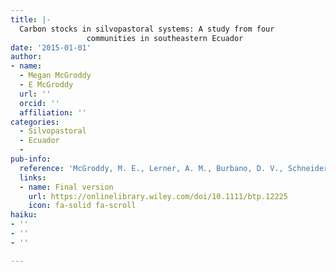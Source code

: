 ```yaml
---
title: |-
  Carbon stocks in silvopastoral systems: A study from four
                 communities in southeastern Ecuador
date: '2015-01-01'
author:
- name:
  - Megan McGroddy
  - E McGroddy
  url: ''
  orcid: ''
  affiliation: ''
categories:
  - Silvopastoral
  - Ecuador
  - 
pub-info:
  reference: 'McGroddy, M. E., Lerner, A. M., Burbano, D. V., Schneider, L. C., &amp; Rudel, T. K. (2015). Carbon stocks in silvopastoral systems: A study from four communities in southeastern Ecuador. <em>Biotropica</em>, <em>47</em>(4), 407&ndash;415.'
  links:
  - name: Final version
    url: https://onlinelibrary.wiley.com/doi/10.1111/btp.12225
    icon: fa-solid fa-scroll
haiku:
- ''
- ''
- ''

---
```

